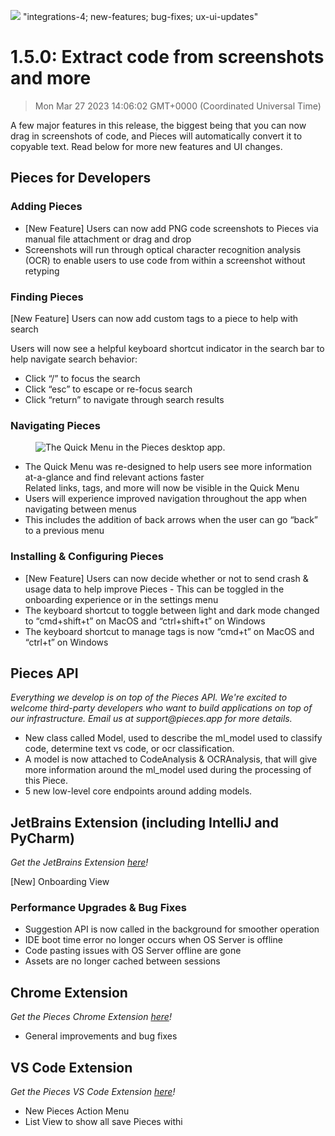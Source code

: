 ![](https://uploads-ssl.webflow.com/6143afec68f555387049efb3/630d622093e00adec2c9e7a0_ezgif_com-gif-maker3_a8dfb8d2217fb554323f22d0f06b607a_2000.png)
"integrations-4; new-features; bug-fixes; ux-ui-updates"
# 1.5.0: Extract code from screenshots and more
> Mon Mar 27 2023 14:06:02 GMT+0000 (Coordinated Universal Time)
<p>A few major features in this release, the biggest being that you can now drag in screenshots of code, and Pieces will automatically convert it to copyable text. Read below for more new features and UI changes.</p><h2 id="9fihi">Pieces for Developers</h2><h3 id="4ftth">Adding Pieces</h3><ul><li>[New Feature] Users can now add PNG code screenshots to Pieces via manual file attachment or drag and drop</li><li>Screenshots will run through optical character recognition analysis (OCR) to enable users to use code from within a screenshot without retyping</li></ul><h3 id="8qan7">Finding Pieces</h3><p>[New Feature] Users can now add custom tags to a piece to help with search</p><p>Users will now see a helpful keyboard shortcut indicator in the search bar to help navigate search behavior: </p><ul><li>Click “/” to focus the search</li><li>Click “esc” to escape or re-focus search</li><li>Click “return” to navigate through search results</li></ul><h3 id="s4cm">Navigating Pieces</h3><figure class="w-richtext-figure-type-image w-richtext-align-center" data-rt-type="image" data-rt-align="center"><div><img alt="The Quick Menu in the Pieces desktop app." src="https://uploads-ssl.webflow.com/6143afec68f555387049efb3/630d622293e00ac51dc9e9af_ezgif_com-gif-maker1_0a9cc53f737d3848155510f351b95964_800.png" /></div></figure><ul><li>The Quick Menu was re-designed to help users see more information at-a-glance and find relevant actions faster<br/>Related links, tags, and more will now be visible in the Quick Menu</li><li>Users will experience improved navigation throughout the app when navigating between menus</li><li>This includes the addition of back arrows when the user can go “back” to a previous menu</li></ul><h3 id="452vg">Installing &amp; Configuring Pieces</h3><ul><li>[New Feature] Users can now decide whether or not to send crash &amp; usage data to help improve Pieces - This can be toggled in the onboarding experience or in the settings menu</li><li>The keyboard shortcut to toggle between light and dark mode changed to “cmd+shift+t” on MacOS and “ctrl+shift+t” on Windows</li><li>The keyboard shortcut to manage tags is now “cmd+t” on MacOS and “ctrl+t” on Windows</li></ul><h2 id="7jha3">Pieces API</h2><p><em>Everything we develop is on top of the Pieces API. We&#x27;re excited to welcome third-party developers who want to build applications on top of our infrastructure. Email us at support@pieces.app for more details.</em></p><ul><li>New class called Model, used to describe the ml_model used to classify code, determine text vs code, or ocr classification.</li><li>A model is now attached to CodeAnalysis &amp; OCRAnalysis, that will give more information around the ml_model used during the processing of this Piece.</li><li>5 new low-level core endpoints around adding models.</li></ul><h2 id="aigop">JetBrains Extension (including IntelliJ and PyCharm)</h2><p><em>Get the JetBrains Extension <a href="https://plugins.jetbrains.com/plugin/17328-pieces" target="_blank" rel="noopener noreferrer">here</a>!</em></p><p>[New] Onboarding View</p><h3 id="d0l6f">Performance Upgrades &amp; Bug Fixes</h3><ul><li>Suggestion API is now called in the background for smoother operation</li><li>IDE boot time error no longer occurs when OS Server is offline</li><li>Code pasting issues with OS Server offline are gone</li><li>Assets are no longer cached between sessions</li></ul><h2 id="a0kur">Chrome Extension</h2><p><em>Get the Pieces Chrome Extension <a href="https://chrome.google.com/webstore/detail/pieces/igbgibhbfonhmjlechmeefimncpekepm?hl=en" target="_blank" rel="noopener noreferrer">here</a>!</em></p><ul><li>General improvements and bug fixes</li></ul><h2 id="9cv80">VS Code Extension</h2><p><em>Get the Pieces VS Code Extension <a href="https://marketplace.visualstudio.com/items?itemName=MeshIntelligentTechnologiesInc.pieces-vscode" target="_blank" rel="noopener noreferrer">here</a>!</em></p><ul><li>New Pieces Action Menu</li><li>List View to show all save Pieces withi

